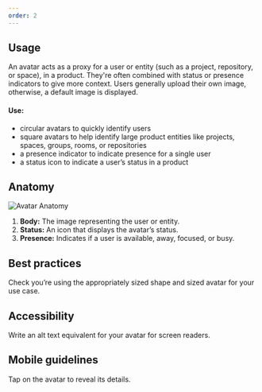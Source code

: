 ```yaml
---
order: 2
---
```


## Usage

An avatar acts as a proxy for a user or entity (such as a project, repository, or space), in a product. They're often combined with status or presence indicators to give more context. Users generally upload their own image, otherwise, a default image is displayed.

#### Use:

- circular avatars to quickly identify users
- square avatars to help identify large product entities like projects, spaces, groups, rooms, or repositories
- a presence indicator to indicate presence for a single user
- a status icon to indicate a user’s status in a product

## Anatomy

![Avatar Anatomy](images/anatomy.png)

1. **Body:** The image representing the user or entity.
2. **Status:** An icon that displays the avatar’s status.
3. **Presence:** Indicates if a user is available, away, focused, or busy.

## Best practices

Check you’re using the appropriately sized shape and sized avatar for your use case.

## Accessibility

Write an alt text equivalent for your avatar for screen readers.

## Mobile guidelines

Tap on the avatar to reveal its details.
